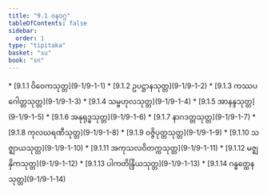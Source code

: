 ```yaml
---
title: "9.1 ဝနဝဂ္ဂ"
tableOfContents: false
sidebar:
  order: 1
type: "tipitaka"
basket: "su"
book: "sn"
---
```



<DynamicBreadcrumb />



<TableOfContents book="sn" section="9.1">
* [9.1.1 ဝိဝေကသုတ္တ](9-1/9-1-1)
* [9.1.2 ဥပဋ္ဌာနသုတ္တ](9-1/9-1-2)
* [9.1.3 ကဿပဂေါတ္တသုတ္တ](9-1/9-1-3)
* [9.1.4 သမ္ဗဟုလသုတ္တ](9-1/9-1-4)
* [9.1.5 အာနန္ဒသုတ္တ](9-1/9-1-5)
* [9.1.6 အနုရုဒ္ဓသုတ္တ](9-1/9-1-6)
* [9.1.7 နာဂဒတ္တသုတ္တ](9-1/9-1-7)
* [9.1.8 ကုလဃရဏီသုတ္တ](9-1/9-1-8)
* [9.1.9 ဝဇ္ဇိပုတ္တသုတ္တ](9-1/9-1-9)
* [9.1.10 သဇ္ဈာယသုတ္တ](9-1/9-1-10)
* [9.1.11 အကုသလဝိတက္ကသုတ္တ](9-1/9-1-11)
* [9.1.12 မဇ္ဈနှိကသုတ္တ](9-1/9-1-12)
* [9.1.13 ပါကတိန္ဒြိယသုတ္တ](9-1/9-1-13)
* [9.1.14 ဂန္ဓတ္ထေနသုတ္တ](9-1/9-1-14)
</TableOfContents>